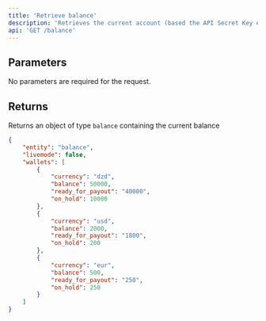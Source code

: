 ```yaml
---
title: 'Retrieve balance'
description: 'Retrieves the current account (based the API Secret Key employed in the request) balance for the three wallets (DZD, EUR, and USD).'
api: 'GET /balance'
---
```


## Parameters
No parameters are required for the request.

## Returns
Returns an object of type `balance` containing the current balance

<ResponseExample>

```json Response
{
    "entity": "balance",
    "livemode": false,
    "wallets": [
        {
            "currency": "dzd",
            "balance": 50000,
            "ready_for_payout": "40000",
            "on_hold": 10000
        },
        {
            "currency": "usd",
            "balance": 2000,
            "ready_for_payout": "1800",
            "on_hold": 200
        },
        {
            "currency": "eur",
            "balance": 500,
            "ready_for_payout": "250",
            "on_hold": 250
        }
    ]
}
```

</ResponseExample>